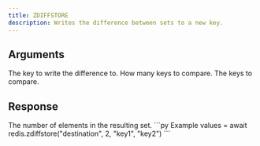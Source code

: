```yaml
---
title: ZDIFFSTORE
description: Writes the difference between sets to a new key.
---
```



## Arguments 

<ParamField body="destination" type="string" required>
  The key to write the difference to.
</ParamField>

<ParamField body="keys" type="integer" required>
  How many keys to compare.
</ParamField>

<ParamField body="keys" type="...string[]" required>
  The keys to compare.
</ParamField>

## Response

<ResponseField  required>
    The number of elements in the resulting set.
</ResponseField>



<RequestExample>
```py Example
values = await redis.zdiffstore("destination", 2, "key1", "key2")
```
</RequestExample>
